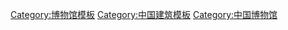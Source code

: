 [[Category:博物馆模板|Category:博物馆模板]]
[[Category:中国建筑模板|Category:中国建筑模板]]
[[Category:中国博物馆|Category:中国博物馆]]